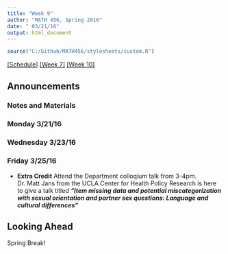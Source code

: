 ```yaml
---
title: "Week 9"
author: "MATH 456, Spring 2016"
date: " 03/21/16"
output: html_document
---
```

```r
source("C:/Github/MATH456/stylesheets/custom.R")
```
[[Schedule]](Schedule.html)  [[Week 7]](wk07.html) [[Week 10]](wk10.html)

## Announcements


### Notes and Materials

### Monday 3/21/16


### Wednesday 3/23/16


### Friday 3/25/16

* **Extra Credit** Attend the Department colloqium talk from 3-4pm.   
  Dr. Matt Jans from the UCLA Center for Health Policy Research is here
  to give a talk titled  **_"Item missing data and potential miscategorization 
  with sexual orientation and partner sex questions: Language and cultural differences"_**
  


## Looking Ahead
Spring Break!


